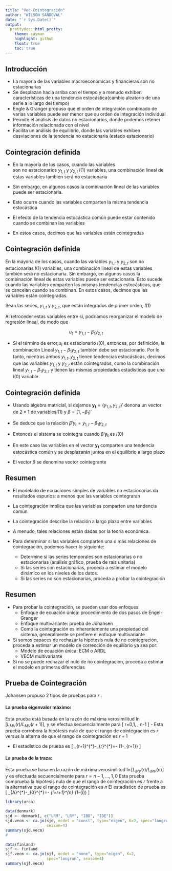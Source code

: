 ```yaml
---
title: "Vec-Cointegración"
author: "WILSON SANDOVAL"
date: "`r Sys.Date()`"
output:
  prettydoc::html_pretty:
    theme: cayman
    highlight: github
    float: true
    toc: true
---
```


## **Introducción**

- La mayoría de las variables macroeconómicas y financieras son no estacionarias
- Se desplazan hacia arriba con el tiempo y a menudo exhiben características de una tendencia estocástica(cambio aleatorio de una serie a lo largo del tiempo)
- Engle & Granger propuso que el orden de integración combinado de varias variables puede ser menor que su orden de integración individual
- Permite el análisis de datos no estacionarios, donde podemos retener información relacionada con el nivel
- Facilita un análisis de equilibrio, donde las variables exhiben desviaciones de la tendencia no estacionaria (estado estacionario)


## **Cointegración definida**

- En la mayoría de los casos, cuando las variables  
 son no estacionarios $y_{1,t}$  y $y_{2,t}$ $I(1)$
 variables, una combinación lineal de estas variables también será no estacionaria

- Sin embargo, en algunos casos la combinación lineal de las variables puede ser estacionaria.

- Esto ocurre cuando las variables comparten la misma tendencia estocástica
- El efecto de la tendencia estocástica común puede estar contenido cuando se combinan las variables
- En estos casos, decimos que las variables están cointegradas

## Cointegración definida

En la mayoría de los casos, cuando las variables $y_{1,t}$  y $y_{2,t}$  son no estacionarias $I(1)$ variables, una combinación lineal de estas variables también será no estacionaria. Sin embargo, en algunos casos la combinación lineal de estas variables puede ser estacionaria. Esto sucede cuando las variables comparten las mismas tendencias estocásticas, que se cancelan cuando se combinan. En estos casos, decimos que las variables están cointegradas.


Sean las series, $y_{1,t}$  y $y_{2,t}$, que están integrados de primer orden, $I(1)$

Al retroceder estas variables entre sí, podríamos reorganizar el modelo de regresión lineal, de modo que

$$u_t=y_{1,t}-\beta_1 y_{2,t}$$

- Si el término de error,$u_t$ es estacionario $I(0)$, entonces, por definición, la combinación Lineal $y_{1,t}-\beta_1 y_{2,t}$ también debe ser estacionario. Por lo tanto, mientras ambos $y_{1,t} , y_{2,t}$ tienen tendencias estocásticas, decimos que las variables   $y_{1,t}$  y   $y_{2,t}$  están cointegrados, como la combinación lineal 
$y_{1,t}-\beta_1 y_{2,t}$ y tienen  las mismas propiedades estadísticas que una $I(0)$ 
variable.


## Cointegración definida

- Usando álgebra matricial, si dejamos $\mathbf{y_t}=(y_{1,t} , y_{2,t} )'$  denona un vector de $2\times 1$  de variables$I(1)$ y  $\beta=(1,-\beta_1)'$

- Se deduce que la relación  $\beta'y_t= y_{1,t} -\beta_1 y_{2,t}$

- Entonces el sistema se cointegra cuando $\beta'\mathbf{y_t}$ es $I(0)$

- En este caso las variables en el vector $\mathbf{y_t}$ comparten una tendencia estocástica común y se desplazarán juntos en el equilibrio a largo plazo


- El vector $\beta$  se denomina vector cointegrante 


## Resumen

* El modelado de ecuaciones simples de variables no estacionarias da resultados espurios: a menos que las variables cointegraran

* La cointegración implica que las variables comparten una tendencia común

* La cointegración describe la relación a largo plazo entre variables

* A menudo, tales relaciones están dadas por la teoría económica.

* Para determinar si las variables comparten una o más relaciones de cointegración, podemos hacer lo siguiente:
  + Determine si las series temporales son estacionarias o no estacionarias (análisis gráfico, prueba de raíz unitaria)
  +  Si las series son estacionarias, proceda a estimar el modelo dinámico en los niveles de los datos.
  + Si las series no son estacionarias, proceda a probar la cointegración



## Resumen

* Para probar la cointegración, se pueden usar dos enfoques:
  + Enfoque de ecuación única: procedimiento de dos pasos de Engel-Granger
  + Enfoque multivariante: prueba de Johansen
  + Como la cointegración es inherentemente una propiedad del sistema, generalmente se prefiere el enfoque multivariante
- Si somos capaces de rechazar la hipótesis nula de no cointegración, proceda a estimar un modelo de corrección de equilibrio ya sea por:
  + Modelo de ecuación única: ECM o ARDL
  + VECM multivariante
- Si no se puede rechazar el nulo de no cointegración, proceda a estimar el modelo en primeras diferencias

## Prueba de Cointegración

Johansen propuso 2 tipos de pruebas para $r$ :


#### La prueba eigenvalor máximo:
Esta prueba está basada en la razón de máxima verosimilitud $\ln \left[L_{M V}(r) / L_{M V}(r+1)\right],$ y se efectua secuencialmente para
\[
r=0,1, \ldots, n-1
\]
- Esta prueba corrobora la hipótesis nula de que el rango de cointegración es $r$ versus la alterna de que el rango de cointegración es $r+1$ 

- El estadístico de prueba es
\[
\ell_{r+1}^{*}-\ell_{r}^{*}=-\frac{T}{2} \ln \left(1-\widehat{\lambda}_{r+1}\right)
\]



#### La prueba de la traza:
Esta prueba se basa en la razón de máxima verosimilitud $\ln \left[L_{M V}(r) / L_{M V}(n)\right]$ y es efectuada secuencialmente para $r=n-1, \ldots, 1,0$
Esta prueba comprueba la hipótesis nula de que el rango de cointegración es $r$ frente a la alternativa que el rango de cointegración es $n$ El estadístico de prueba es
\[
\ell_{A}^{*}-\ell_{0}^{*}=-\frac{T}{2} \sum_{i=r+1}^{n} \log \left(1-\widehat{\lambda}_{i}\right)
\]


```r
library(urca)
```



```r


data(denmark)
sjd <- denmark[, c("LRM", "LRY", "IBO", "IDE")]
sjd.vecm <- ca.jo(sjd, ecdet = "const", type="eigen", K=2, spec="longrun",
                  season=4)
summary(sjd.vecm)
#

```



```r
data(finland)
sjf <- finland
sjf.vecm <- ca.jo(sjf, ecdet = "none", type="eigen", K=2,
                  spec="longrun", season=4)
summary(sjf.vecm)
```

